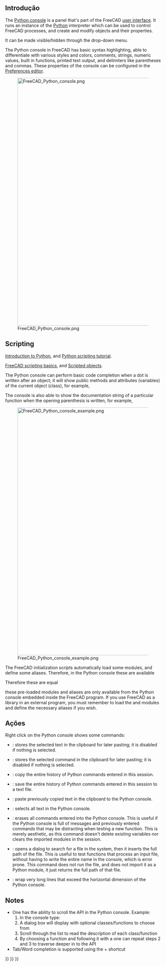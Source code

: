 <languages/>
{{TOCright}}

<span id="Introduction"></span>
== Introdução ==

The [[Python console|Python console]] is a panel that's part of the FreeCAD [[interface|user interface]]. It runs an instance of the [[Python|Python]] interpreter which can be used to control FreeCAD processes, and create and modify objects and their properties. 

It can be made visible/hidden through the {{MenuCommand|View → Panels → Python console}} drop-down menu.

The Python console in FreeCAD has basic syntax highlighting, able to differentiate with various styles and colors, comments, strings, numeric values, built in functions, printed text output, and delimiters like parentheses and commas. These properties of the console can be configured in the [[Preferences_Editor|Preferences editor]].

[[File:FreeCAD_Python_console.png|800px]]

{{Caption|The Python console showing messages when FreeCAD has just started.}}

== Scripting ==

{{Emphasis|For absolute beginners, see:}} [[Introduction to Python|Introduction to Python]], and [[Python scripting tutorial|Python scripting tutorial]].

{{Emphasis|See also:}} [[FreeCAD Scripting Basics|FreeCAD scripting basics]], and [[Scripted objects|Scripted objects]].

The Python console can perform basic code completion when a dot is written after an object; it will show public methods and attributes (variables) of the current object (class), for example, {{incode|obj.}}

The console is also able to show the documentation string of a particular function when the opening parenthesis is written, for example, {{incode|function(}}

[[File:FreeCAD_Python_console_example.png|800px]]

{{Caption|Example Python code that produces objects in the 3D view.}}

The FreeCAD initialization scripts automatically load some modules, and define some aliases. Therefore, in the Python console these are available
{{Code|code=
App = FreeCAD
Gui = FreeCADGui
}}

Therefore these are equal

{{Code|code=
App.newDocument()
FreeCAD.newDocument()
}}

{{Emphasis|Note:}} these pre-loaded modules and aliases are only available from the Python console embedded inside the FreeCAD program. If you use FreeCAD as a library in an external program, you must remember to load the {{incode|FreeCAD}} and {{incode|FreeCADGui}} modules and define the necessary aliases if you wish.

<span id="Actions"></span>
== Ações ==

Right click on the Python console shows some commands:
* {{MenuCommand|Copy}}: stores the selected text in the clipboard for later pasting; it is disabled if nothing is selected.
* {{MenuCommand|Copy command}}: stores the selected command in the clipboard for later pasting; it is disabled if nothing is selected.
* {{MenuCommand|Copy history}}: copy the entire history of Python commands entered in this session.
* {{MenuCommand|Save history as}}: save the entire history of Python commands entered in this session to a text file.
* {{MenuCommand|Paste}}: paste previously copied text in the clipboard to the Python console.
* {{MenuCommand|Select all}}: selects all text in the Python console.
* {{MenuCommand|Clear console}}: erases all commands entered into the Python console. This is useful if the Python console is full of messages and previously entered commands that may be distracting when testing a new function. This is merely aesthetic, as this command doesn't delete existing variables nor clears the imported modules in the session.
* {{MenuCommand|Insert file name}}: opens a dialog to search for a file in the system, then it inserts the full path of the file. This is useful to test functions that process an input file, without having to write the entire name in the console, which is error prone. This command does not run the file, and does not import it as a Python module, it just returns the full path of that file.
* {{MenuCommand|Word wrap}}: wrap very long lines that exceed the horizontal dimension of the Python console.

== Notes ==

* One has the ability to scroll the API in the Python console. Example: 
*# In the console type: {{incode|FreeCAD.}}
*# A dialog box will display with optional classes/functions to choose from
*# Scroll through the list to read the description of each class/function
*# By choosing a function and following it with a {{incode|.}} one can repeat steps 2 and 3 to traverse deeper in to the API
* Tab/Word completion is supported using the {{KEY|Ctrl}}+{{KEY|Space}} shortcut 


{{Interface navi{{#translation:}}}}
{{Std Base navi{{#translation:}}}}
{{Userdocnavi{{#translation:}}}}